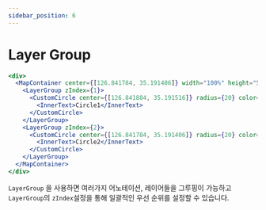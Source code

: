 ```yaml
---
sidebar_position: 6
---
```


# Layer Group

```jsx live
<div>
  <MapContainer center={[126.841784, 35.191406]} width="100%" height="500px">
    <LayerGroup zIndex={1}>
      <CustomCircle center={[126.841884, 35.191516]} radius={20} color="RED">
        <InnerText>Circle1</InnerText>
      </CustomCircle>
    </LayerGroup>
    <LayerGroup zIndex={2}>
      <CustomCircle center={[126.841784, 35.191406]} radius={20} color="BLUE">
        <InnerText>Circle2</InnerText>
      </CustomCircle>
    </LayerGroup>
  </MapContainer>
</div>
```

`LayerGroup` 을 사용하면 여러가지 어노테이션, 레이어들을 그루핑이 가능하고 <br/>
`LayerGroup`의 `zIndex`설정을 통해 일괄적인 우선 순위를 설정할 수 있습니다.
